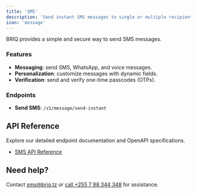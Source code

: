 ```yaml
---
title: 'SMS'
description: 'Send instant SMS messages to single or multiple recipients using BRIQ''s powerful messaging API.'
icon: 'message'
---
```


BRIQ provides a simple and secure way to send SMS messages.

### Features

- **Messaging**: send SMS, WhatsApp, and voice messages.
- **Personalization**: customize messages with dynamic fields.
- **Verification**: send and verify one-time passcodes (OTPs).

### Endpoints

- **Send SMS**: `/v1/message/send-instant`

## API Reference

Explore our detailed endpoint documentation and OpenAPI specifications.

- [SMS API Reference](/api-reference#sms)

## Need help?

Contact [sms@briq.tz](mailto:sms@briq.tz) or [call +255 7   88 344 348](tel:+255788344348) for assistance.
